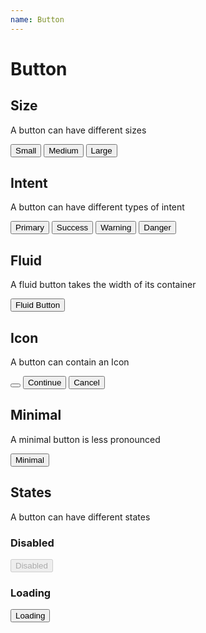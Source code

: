 ```yaml
---
name: Button
---
```



# Button

## Size

A button can have different sizes

<Playground>
  <Button size="small">Small </Button>
  <Button size="medium">Medium</Button>
  <Button size="large">Large</Button>
</Playground>

## Intent

A button can have different types of intent

<Playground>
  <Button intent="primary">Primary</Button>
  <Button intent="success">Success</Button>
  <Button intent="warning">Warning</Button>
  <Button intent="danger">Danger</Button>
</Playground>

## Fluid

A fluid button takes the width of its container

<Playground>
  <Button fluid>Fluid Button</Button>
</Playground>

## Icon

A button can contain an Icon

<Playground>
  <Button>
    <Button.Icon name="corner-down-left" />
  </Button>
  <Button intent="primary">
    <span>Continue</span>
    <Button.Icon name="arrow-right" />
  </Button>
  <Button intent="warning">
    <Button.Icon name="x" />
    <span>Cancel</span>
  </Button>
</Playground>

## Minimal

A minimal button is less pronounced

<Playground>
  <Button intent="danger" minimal>
    Minimal
  </Button>
</Playground>

## States

A button can have different states

### Disabled

<Playground>
  <Button disabled>Disabled</Button>
</Playground>

### Loading

<Playground>
  <Button loading>Loading</Button>
</Playground>
